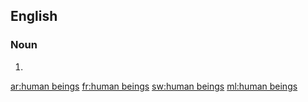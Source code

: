 ==English==

===Noun===
{{head|en|plural|head=[[human]] [[being]]s}}

# {{plural of|human being|lang=en|nocat=1}}

[[ar:human beings]]
[[fr:human beings]]
[[sw:human beings]]
[[ml:human beings]]